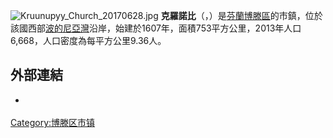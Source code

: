 {{noteTA
|T=zh-cn:克鲁努比;zh-hk:克魯努比;zh-tw:克羅諾比;
|1=zh-cn:克鲁努比;zh-hk:克魯努比;zh-tw:克羅諾比;
}}
[[File:Kruunupyy_Church_20170628.jpg|thumb]]
'''克羅諾比'''（{{lang-sv|Kronoby}}，{{lang-fi|Kruunupyy}}）是[[芬蘭|芬蘭]][[博滕區|博滕區]]的市鎮，位於該國西部[[波的尼亞灣|波的尼亞灣]]沿岸，始建於1607年，面積753平方公里，2013年人口6,668，人口密度為每平方公里9.36人。

==外部連結==
{{commonscat|Kronoby}}
* {{Official site|https://www.kronoby.fi/}} {{sv icon}} {{fi icon}}

{{Finland-geo-stub}}
[[Category:博滕区市镇|Category:博滕区市镇]]